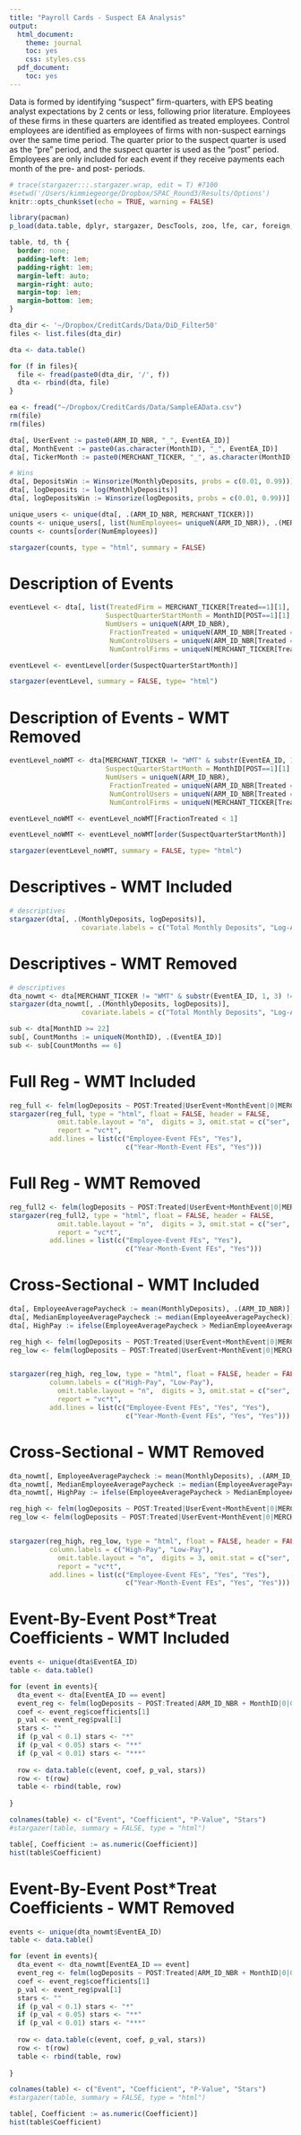```yaml
---
title: "Payroll Cards - Suspect EA Analysis"
output:
  html_document:
    theme: journal
    toc: yes
    css: styles.css
  pdf_document:
    toc: yes
---
```


Data is formed by identifying "suspect" firm-quarters, with EPS beating analyst expectations by 2 cents or less, following prior literature. Employees of these firms in these quarters are identified as treated employees. Control employees are identified as employees of firms with non-suspect earnings over the same time period. The quarter prior to the suspect quarter is used as the "pre" period, and the suspect quarter is used as the "post" period. Employees are only included for each event if they receive payments each month of the pre- and post- periods.


```r
# trace(stargazer:::.stargazer.wrap, edit = T) #7100
#setwd('/Users/kimmiegeorge/Dropbox/SPAC_Round3/Results/Options')
knitr::opts_chunk$set(echo = TRUE, warning = FALSE)

library(pacman)
p_load(data.table, dplyr, stargazer, DescTools, zoo, lfe, car, foreign, MASS, konfound, car, ppcor, lubridate, ggplot2, fwildclusterboot, fixest, Hmisc, gridExtra)


```

```css

table, td, th {
  border: none;
  padding-left: 1em;
  padding-right: 1em;
  margin-left: auto;
  margin-right: auto;
  margin-top: 1em;
  margin-bottom: 1em;
}

```



```r

dta_dir <- '~/Dropbox/CreditCards/Data/DiD_Filter50'
files <- list.files(dta_dir)

dta <- data.table()

for (f in files){
  file <- fread(paste0(dta_dir, '/', f))
  dta <- rbind(dta, file)
}

ea <- fread("~/Dropbox/CreditCards/Data/SampleEAData.csv")
rm(file)
rm(files)
```




```r
dta[, UserEvent := paste0(ARM_ID_NBR, "_", EventEA_ID)]
dta[, MonthEvent := paste0(as.character(MonthID), "_", EventEA_ID)]
dta[, TickerMonth := paste0(MERCHANT_TICKER, "_", as.character(MonthID))]
```

```r

# Wins
dta[, DepositsWin := Winsorize(MonthlyDeposits, probs = c(0.01, 0.99))]
dta[, logDeposits := log(MonthlyDeposits)]
dta[, logDepositsWin := Winsorize(logDeposits, probs = c(0.01, 0.99))]

```

```r

unique_users <- unique(dta[, .(ARM_ID_NBR, MERCHANT_TICKER)])
counts <- unique_users[, list(NumEmployees= uniqueN(ARM_ID_NBR)), .(MERCHANT_TICKER)]
counts <- counts[order(NumEmployees)]

stargazer(counts, type = "html", summary = FALSE)

```



# Description of Events
```r

eventLevel <- dta[, list(TreatedFirm = MERCHANT_TICKER[Treated==1][1],
                        SuspectQuarterStartMonth = MonthID[POST==1][1],
                        NumUsers = uniqueN(ARM_ID_NBR), 
                         FractionTreated = uniqueN(ARM_ID_NBR[Treated == 1])/uniqueN(ARM_ID_NBR), 
                         NumControlUsers = uniqueN(ARM_ID_NBR[Treated == 0])/uniqueN(ARM_ID_NBR), 
                         NumControlFirms = uniqueN(MERCHANT_TICKER[Treated == 0])), .(EventEA_ID)]

eventLevel <- eventLevel[order(SuspectQuarterStartMonth)]

stargazer(eventLevel, summary = FALSE, type= "html")

```


# Description of Events - WMT Removed
```r

eventLevel_noWMT <- dta[MERCHANT_TICKER != "WMT" & substr(EventEA_ID, 1, 3) != "WMT", list(TreatedFirm = MERCHANT_TICKER[Treated==1][1],
                        SuspectQuarterStartMonth = MonthID[POST==1][1],
                        NumUsers = uniqueN(ARM_ID_NBR), 
                         FractionTreated = uniqueN(ARM_ID_NBR[Treated == 1])/uniqueN(ARM_ID_NBR), 
                         NumControlUsers = uniqueN(ARM_ID_NBR[Treated == 0])/uniqueN(ARM_ID_NBR), 
                         NumControlFirms = uniqueN(MERCHANT_TICKER[Treated == 0])), .(EventEA_ID)]

eventLevel_noWMT <- eventLevel_noWMT[FractionTreated < 1]

eventLevel_noWMT <- eventLevel_noWMT[order(SuspectQuarterStartMonth)]

stargazer(eventLevel_noWMT, summary = FALSE, type= "html")

```

# Descriptives - WMT Included

```r

# descriptives 
stargazer(dta[, .(MonthlyDeposits, logDeposits)], 
                  covariate.labels = c("Total Monthly Deposits", "Log-Adjusted Deposits"), type = "html", median = T, iqr = T,  no.space = TRUE, min.max = F)

```

# Descriptives - WMT Removed

```r

# descriptives 
dta_nowmt <- dta[MERCHANT_TICKER != "WMT" & substr(EventEA_ID, 1, 3) != "WMT"]
stargazer(dta_nowmt[, .(MonthlyDeposits, logDeposits)], 
                  covariate.labels = c("Total Monthly Deposits", "Log-Adjusted Deposits"), type = "html", median = T, iqr = T,  no.space = TRUE, min.max = F)

```


```r
sub <- dta[MonthID >= 22]
sub[, CountMonths := uniqueN(MonthID), .(EventEA_ID)]
sub <- sub[CountMonths == 6]

```

# Full Reg - WMT Included
```r
reg_full <- felm(logDeposits ~ POST:Treated|UserEvent+MonthEvent|0|MERCHANT_TICKER, data = dta)
stargazer(reg_full, type = "html", float = FALSE, header = FALSE,  
            omit.table.layout = "n",  digits = 3, omit.stat = c("ser", "rsq"), df = F,
            report = "vc*t", 
          add.lines = list(c("Employee-Event FEs", "Yes"),
                             c("Year-Month-Event FEs", "Yes")))
```

# Full Reg - WMT Removed
```r
reg_full2 <- felm(logDeposits ~ POST:Treated|UserEvent+MonthEvent|0|MERCHANT_TICKER, data = dta[MERCHANT_TICKER != "WMT" & substr(EventEA_ID, 1, 3) != "WMT"])
stargazer(reg_full2, type = "html", float = FALSE, header = FALSE,  
            omit.table.layout = "n",  digits = 3, omit.stat = c("ser", "rsq"), df = F,
            report = "vc*t", 
          add.lines = list(c("Employee-Event FEs", "Yes"),
                             c("Year-Month-Event FEs", "Yes")))
```

# Cross-Sectional - WMT Included
```r

dta[, EmployeeAveragePaycheck := mean(MonthlyDeposits), .(ARM_ID_NBR)]
dta[, MedianEmployeeAveragePaycheck := median(EmployeeAveragePaycheck)]
dta[, HighPay := ifelse(EmployeeAveragePaycheck > MedianEmployeeAveragePaycheck, 1, 0)]

reg_high <- felm(logDeposits ~ POST:Treated|UserEvent+MonthEvent|0|MERCHANT_TICKER, data = dta[HighPay == 1])
reg_low <- felm(logDeposits ~ POST:Treated|UserEvent+MonthEvent|0|MERCHANT_TICKER, data = dta[HighPay == 0])


stargazer(reg_high, reg_low, type = "html", float = FALSE, header = FALSE,  
          column.labels = c("High-Pay", "Low-Pay"),
            omit.table.layout = "n",  digits = 3, omit.stat = c("ser", "rsq"), df = F,
            report = "vc*t", 
          add.lines = list(c("Employee-Event FEs", "Yes", "Yes"),
                             c("Year-Month-Event FEs", "Yes", "Yes")))


```

# Cross-Sectional - WMT Removed
```r

dta_nowmt[, EmployeeAveragePaycheck := mean(MonthlyDeposits), .(ARM_ID_NBR)]
dta_nowmt[, MedianEmployeeAveragePaycheck := median(EmployeeAveragePaycheck)]
dta_nowmt[, HighPay := ifelse(EmployeeAveragePaycheck > MedianEmployeeAveragePaycheck, 1, 0)]

reg_high <- felm(logDeposits ~ POST:Treated|UserEvent+MonthEvent|0|MERCHANT_TICKER, data = dta_nowmt[HighPay == 1])
reg_low <- felm(logDeposits ~ POST:Treated|UserEvent+MonthEvent|0|MERCHANT_TICKER, data = dta_nowmt[HighPay == 0])


stargazer(reg_high, reg_low, type = "html", float = FALSE, header = FALSE,  
          column.labels = c("High-Pay", "Low-Pay"),
            omit.table.layout = "n",  digits = 3, omit.stat = c("ser", "rsq"), df = F,
            report = "vc*t", 
          add.lines = list(c("Employee-Event FEs", "Yes", "Yes"),
                             c("Year-Month-Event FEs", "Yes", "Yes")))


```

# Event-By-Event Post*Treat Coefficients - WMT Included 

```r

events <- unique(dta$EventEA_ID)
table <- data.table()

for (event in events){
  dta_event <- dta[EventEA_ID == event]
  event_reg <- felm(logDeposits ~ POST:Treated|ARM_ID_NBR + MonthID|0|0, data = dta_event)
  coef <- event_reg$coefficients[1]
  p_val <- event_reg$pval[1]
  stars <- ""
  if (p_val < 0.1) stars <- "*"
  if (p_val < 0.05) stars <- "**"
  if (p_val < 0.01) stars <- "***"
  
  row <- data.table(c(event, coef, p_val, stars))
  row <- t(row)
  table <- rbind(table, row)
  
}

colnames(table) <- c("Event", "Coefficient", "P-Value", "Stars")
#stargazer(table, summary = FALSE, type = "html")


```

```r
table[, Coefficient := as.numeric(Coefficient)]
hist(table$Coefficient)
```
# Event-By-Event Post*Treat Coefficients - WMT Removed 

```r

events <- unique(dta_nowmt$EventEA_ID)
table <- data.table()

for (event in events){
  dta_event <- dta_nowmt[EventEA_ID == event]
  event_reg <- felm(logDeposits ~ POST:Treated|ARM_ID_NBR + MonthID|0|0, data = dta_event)
  coef <- event_reg$coefficients[1]
  p_val <- event_reg$pval[1]
  stars <- ""
  if (p_val < 0.1) stars <- "*"
  if (p_val < 0.05) stars <- "**"
  if (p_val < 0.01) stars <- "***"
  
  row <- data.table(c(event, coef, p_val, stars))
  row <- t(row)
  table <- rbind(table, row)
  
}

colnames(table) <- c("Event", "Coefficient", "P-Value", "Stars")
#stargazer(table, summary = FALSE, type = "html")


```

```r
table[, Coefficient := as.numeric(Coefficient)]
hist(table$Coefficient)
```
